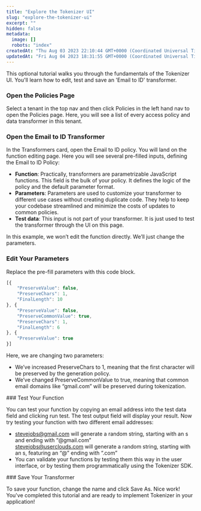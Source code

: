 ```yaml
---
title: "Explore the Tokenizer UI"
slug: "explore-the-tokenizer-ui"
excerpt: ""
hidden: false
metadata: 
  image: []
  robots: "index"
createdAt: "Thu Aug 03 2023 22:10:44 GMT+0000 (Coordinated Universal Time)"
updatedAt: "Fri Aug 04 2023 18:31:55 GMT+0000 (Coordinated Universal Time)"
---
```


This optional tutorial walks you through the fundamentals of the Tokenizer UI. You'll learn how to edit, test and save an 'Email to ID' transformer.
<Steps>
<Step>
### Open the Policies Page

Select a tenant in the top nav and then click Policies in the left hand nav to open the Policies page. Here, you will see a list of every <Glossary>access policy</Glossary> and <Glossary>data transformer</Glossary> in this tenant.
</Step>
<Step>
### Open the Email to ID Transformer

In the Transformers card, open the Email to ID policy. You will land on the function editing page. Here you will see several pre-filled inputs, defining the Email to ID Policy:

- **Function**: Practically, transformers are parametrizable JavaScript functions. This field is the bulk of your policy. It defines the logic of the policy and the default parameter format.
- **Parameters**: Parameters are used to customize your transformer to different use cases without creating duplicate code. They help to keep your codebase streamlined and minimize the costs of updates to common policies.
- **Test data**: This input is not part of your transformer. It is just used to test the transformer through the UI on this page.

In this example, we won’t edit the function directly. We’ll just change the parameters.
</Step>
<Step>
### Edit Your Parameters

Replace the pre-fill parameters with this code block.

```javascript
[{  
    "PreserveValue": false,  
    "PreserveChars": 1,  
    "FinalLength": 10  
}, {  
    "PreserveValue": false,  
    "PreserveCommonValue": true,  
    "PreserveChars": 1,  
    "FinalLength": 6  
}, {  
    "PreserveValue": true  
}]
```

Here, we are changing two parameters:

- We’ve increased PreserveChars to 1, meaning that the first character will be preserved by the generation policy.
- We’ve changed PreserveCommonValue to true, meaning that common email domains like “gmail.com” will be preserved during tokenization.
</Step>
<Step>
### Test Your Function

You can test your function by copying an email address into the test data field and clicking run test. The test output field will display your result. Now try testing your function with two different email addresses:

- [stevejobs@gmail.com](mailto:stevejobs@gmail.com) will generate a random string, starting with an s and ending with “@gmail.com”  
  [stevejobs@userclouds.com](mailto:stevejobs@userclouds.com) will generate a random string, starting with an s, featuring an “@” ending with “.com”
- You can validate your functions by testing them this way in the user interface, or by testing them programmatically using the Tokenizer SDK. 
</Step>
<Step>
### Save Your Transformer

To save your function, change the name and click Save As. Nice work! You've completed this tutorial and are ready to implement Tokenizer in your application!
</Step>
</Steps>